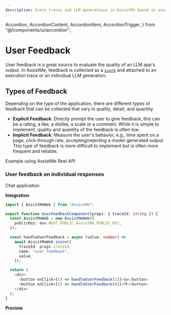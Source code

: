 ```yaml
---
description: Score traces and LLM generations in AssistMe based on user feedback in your application.
---
```


  Accordion,
  AccordionContent,
  AccordionItem,
  AccordionTrigger,
} from "@/components/ui/accordion";

# User Feedback

User feedback is a great source to evaluate the quality of an LLM app's output. In AssistMe, feedback is collected as a [`score`](/docs/llmops/scores) and attached to an execution trace or an individual LLM generation.

## Types of Feedback

Depending on the type of the application, there are different types of feedback that can be collected that vary in quality, detail, and quantity.

- **Explicit Feedback**: Directly prompt the user to give feedback, this can be a rating, a like, a dislike, a scale or a comment. While it is simple to implement, quality and quantity of the feedback is often low.
- **Implicit Feedback**: Measure the user's behavior, e.g., time spent on a page, click-through rate, accepting/rejecting a model-generated output. This type of feedback is more difficult to implement but is often more frequent and reliable.

<Accordion type="single" collapsible>
<AccordionItem value="item-1">
<AccordionTrigger>Example using AssistMe Rest API</AccordionTrigger>
<AccordionContent className="p-1">

<div className="mt-5 px-3 py-2 ring-1 rounded-xl ring-gray-400">

<h3 className="text-xl font-bold">User feedback on individual responses</h3>
<span className="text-sm">Chat application</span>

<div className="mt-5 grid grid-cols-1 lg:grid-cols-2 gap-4">
<div className="flex-1">

**Integration**

```typescript {1, 9, 17-18} filename="UserFeedbackComponent.tsx"
import { AssistMeWeb } from "AssistMe";

export function UserFeedbackComponent(props: { traceId: string }) {
  const AssistMeWeb = new AssistMeWeb({
    publicKey: env.NEXT_PUBLIC_AssistMe_PUBLIC_KEY,
  });

  const handleUserFeedback = async (value: number) =>
    await AssistMeWeb.score({
      traceId: props.traceId,
      name: "user_feedback",
      value,
    });

  return (
    <div>
      <button onClick={() => handleUserFeedback(1)}>👍</button>
      <button onClick={() => handleUserFeedback(0)}>👎</button>
    </div>
  );
}
```

</div>
<div className="flex-1">

**Preview**

<FeedbackPreview />

</div>
</div>
</div>

</AccordionContent>
</AccordionItem>
</Accordion>



